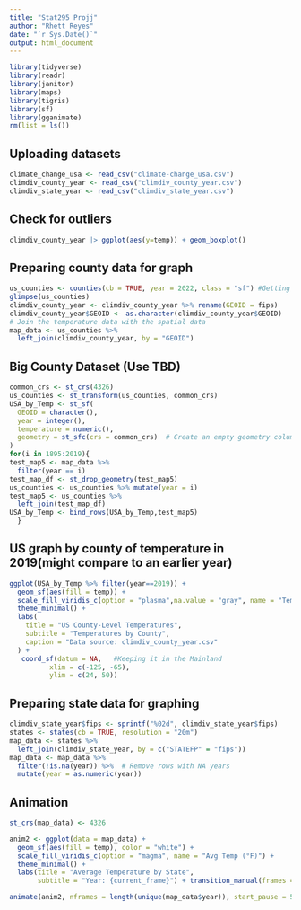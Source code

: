 ```yaml
---
title: "Stat295 Projj"
author: "Rhett Reyes"
date: "`r Sys.Date()`"
output: html_document
---
```


```r
library(tidyverse)
library(readr)
library(janitor)
library(maps)
library(tigris)
library(sf) 
library(gganimate) 
rm(list = ls())
```

## Uploading datasets 
```r
climate_change_usa <- read_csv("climate-change_usa.csv")
climdiv_county_year <- read_csv("climdiv_county_year.csv") 
climdiv_state_year <- read_csv("climdiv_state_year.csv") 
```

## Check for outliers
```r
climdiv_county_year |> ggplot(aes(y=temp)) + geom_boxplot()
```


## Preparing county data for graph 
```r
us_counties <- counties(cb = TRUE, year = 2022, class = "sf") #Getting the total list of counties in the United States to cover any blank space from missing counties
glimpse(us_counties)
climdiv_county_year <- climdiv_county_year %>% rename(GEOID = fips)
climdiv_county_year$GEOID <- as.character(climdiv_county_year$GEOID)
# Join the temperature data with the spatial data
map_data <- us_counties %>%
  left_join(climdiv_county_year, by = "GEOID")
```

## Big County Dataset (Use TBD) 
```r
common_crs <- st_crs(4326)
us_counties <- st_transform(us_counties, common_crs)
USA_by_Temp <- st_sf(
  GEOID = character(),
  year = integer(),
  temperature = numeric(),
  geometry = st_sfc(crs = common_crs)  # Create an empty geometry column with the common CRS
)
for(i in 1895:2019){
test_map5 <- map_data %>%
  filter(year == i)
test_map_df <- st_drop_geometry(test_map5)
us_counties <- us_counties %>% mutate(year = i)
test_map5 <- us_counties %>%
  left_join(test_map_df)
USA_by_Temp <- bind_rows(USA_by_Temp,test_map5)
  }
```

## US graph by county of temperature in 2019(might compare to an earlier year)
```r
ggplot(USA_by_Temp %>% filter(year==2019)) +
  geom_sf(aes(fill = temp)) +
  scale_fill_viridis_c(option = "plasma",na.value = "gray", name = "Temperature") + #make any missing values gray
  theme_minimal() +
  labs(
    title = "US County-Level Temperatures",
    subtitle = "Temperatures by County",
    caption = "Data source: climdiv_county_year.csv"
  ) +
   coord_sf(datum = NA,   #Keeping it in the Mainland
          xlim = c(-125, -65),
          ylim = c(24, 50))
```

## Preparing state data for graphing
```r
climdiv_state_year$fips <- sprintf("%02d", climdiv_state_year$fips) 
states <- states(cb = TRUE, resolution = "20m") 
map_data <- states %>%
  left_join(climdiv_state_year, by = c("STATEFP" = "fips")) 
map_data <- map_data %>%
  filter(!is.na(year)) %>%  # Remove rows with NA years
  mutate(year = as.numeric(year))
```

## Animation
```r
st_crs(map_data) <- 4326 

anim2 <- ggplot(data = map_data) +
  geom_sf(aes(fill = temp), color = "white") +
  scale_fill_viridis_c(option = "magma", name = "Avg Temp (°F)") +
  theme_minimal() +
  labs(title = "Average Temperature by State",
       subtitle = "Year: {current_frame}") + transition_manual(frames = year) 

animate(anim2, nframes = length(unique(map_data$year)), start_pause = 5, end_pause = 5)
```


